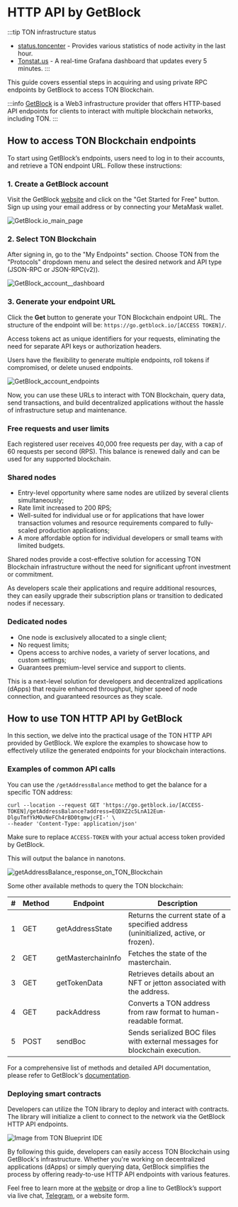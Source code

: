 
# HTTP API by GetBlock

:::tip TON infrastructure status

- [status.toncenter](https://status.toncenter.com/) - Provides various statistics of node activity in the last hour.
- [Tonstat.us](https://tonstat.us/) - A real-time Grafana dashboard that updates every 5 minutes.
  :::

This guide covers essential steps in acquiring and using private RPC endpoints by GetBlock to access TON Blockchain.

:::info
[GetBlock](https://getblock.io/) is a Web3 infrastructure provider that offers HTTP-based API endpoints for clients to interact with multiple blockchain networks, including TON.
:::

## How to access TON Blockchain endpoints

To start using GetBlock’s endpoints, users need to log in to their accounts, and retrieve a TON endpoint URL. Follow these instructions:

### 1. Create a GetBlock account

Visit the GetBlock [website](https://getblock.io/?utm_source=external&utm_medium=article&utm_campaign=ton_docs) and click on the "Get Started for Free" button. Sign up using your email address or by connecting your MetaMask wallet.

![GetBlock.io_main_page](/img/docs/getblock-img/unnamed-2.png?=RAW)

### 2. Select TON Blockchain

After signing in, go to the "My Endpoints" section. Choose TON from the "Protocols" dropdown menu and select the desired network and API type (JSON-RPC or JSON-RPC(v2)).

![GetBlock_account__dashboard](/img/docs/getblock-img/unnamed-4.png)

### 3. Generate your endpoint URL

Click the **Get** button to generate your TON Blockchain endpoint URL. The structure of the endpoint will be: `https://go.getblock.io/[ACCESS TOKEN]/`.

Access tokens act as unique identifiers for your requests, eliminating the need for separate API keys or authorization headers.

Users have the flexibility to generate multiple endpoints, roll tokens if compromised, or delete unused endpoints.

![GetBlock_account_endpoints](/img/docs/getblock-img/unnamed-3.png)

Now, you can use these URLs to interact with TON Blockchain, query data, send transactions, and build decentralized applications without the hassle of infrastructure setup and maintenance.

### Free requests and user limits

Each registered user receives 40,000 free requests per day, with a cap of 60 requests per second (RPS). This balance is renewed daily and can be used for any supported blockchain.

### Shared nodes

- Entry-level opportunity where same nodes are utilized by several clients simultaneously;
- Rate limit increased to 200 RPS;
- Well-suited for individual use or for applications that have lower transaction volumes and resource requirements compared to fully-scaled production applications;
- A more affordable option for individual developers or small teams with limited budgets.

Shared nodes provide a cost-effective solution for accessing TON Blockchain infrastructure without the need for significant upfront investment or commitment.

As developers scale their applications and require additional resources, they can easily upgrade their subscription plans or transition to dedicated nodes if necessary.

### Dedicated nodes

- One node is exclusively allocated to a single client;
- No request limits;
- Opens access to archive nodes, a variety of server locations, and custom settings;
- Guarantees premium-level service and support to clients.

This is a next-level solution for developers and decentralized applications (dApps) that require enhanced throughput, higher speed of node connection, and guaranteed resources as they scale.

## How to use TON HTTP API by GetBlock

In this section, we delve into the practical usage of the TON HTTP API provided by GetBlock. We explore the examples to showcase how to effectively utilize the generated endpoints for your blockchain interactions.

### Examples of common API calls

You can use the `/getAddressBalance` method to get the balance for a specific TON address:

```
curl --location --request GET 'https://go.getblock.io/[ACCESS-TOKEN]/getAddressBalance?address=EQDXZ2c5LnA12Eum-DlguTmfYkMOvNeFCh4rBD0tgmwjcFI-' \    
--header 'Content-Type: application/json' 
```

Make sure to replace `ACCESS-TOKEN` with your actual access token provided by GetBlock.

This will output the balance in nanotons.

![getAddressBalance_response_on_TON_Blockchain](/img/docs/getblock-img/unnamed-2.png)

Some other available methods to query the TON blockchain:

| # | Method | Endpoint           | Description                                                                          |
| - | ------ | ------------------ | ------------------------------------------------------------------------------------ |
| 1 | GET    | getAddressState    | Returns the current state of a specified address (uninitialized, active, or frozen). |
| 2 | GET    | getMasterchainInfo | Fetches the state of the masterchain.                                                |
| 3 | GET    | getTokenData       | Retrieves details about an NFT or jetton associated with the address.                |
| 4 | GET    | packAddress        | Converts a TON address from raw format to human-readable format.                     |
| 5 | POST   | sendBoc            | Sends serialized BOC files with external messages for blockchain execution.          |

For a comprehensive list of methods and detailed API documentation, please refer to GetBlock's [documentation](https://getblock.io/docs/ton/json-rpc/ton_jsonrpc/).

### Deploying smart contracts

Developers can utilize the TON library to deploy and interact with contracts. The library will initialize a client to connect to the network via the GetBlock HTTP API endpoints.

![Image from TON Blueprint IDE](/img/docs/getblock-img/unnamed-6.png)

By following this guide, developers can easily access TON Blockchain using GetBlock's infrastructure. Whether you're working on decentralized applications (dApps) or simply querying data, GetBlock simplifies the process by offering ready-to-use HTTP API endpoints with various features.

Feel free to learn more at the [website](https://getblock.io/?utm_source=external&utm_medium=article&utm_campaign=ton_docs) or drop a line to GetBlock’s support via live chat, [Telegram](https://t.me/GetBlock_Support_Bot), or a website form.

<Feedback />
